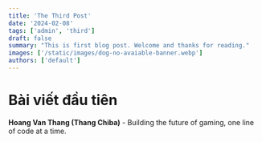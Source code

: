 ```yaml
---
title: 'The Third Post'
date: '2024-02-08'
tags: ['admin', 'third']
draft: false
summary: "This is first blog post. Welcome and thanks for reading."
images: ['/static/images/dog-no-avaiable-banner.webp']
authors: ['default']
---
```



# Bài viết đầu tiên

**Hoang Van Thang (Thang Chiba)** - Building the future of gaming, one line of code at a time.